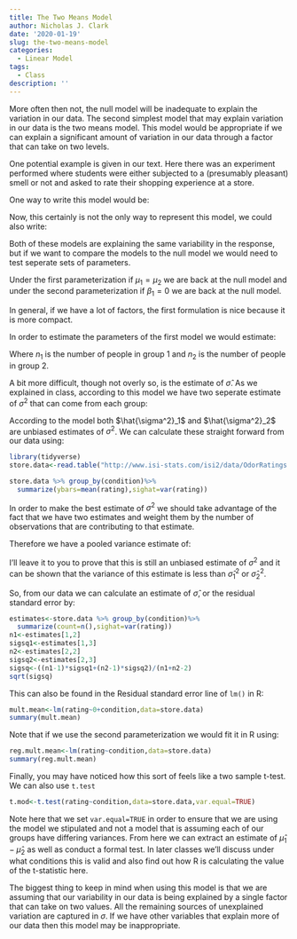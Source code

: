 ```yaml
---
title: The Two Means Model
author: Nicholas J. Clark
date: '2020-01-19'
slug: the-two-means-model
categories:
  - Linear Model
tags:
  - Class
description: ''
---
```


More often then not, the null model will be inadequate to explain the variation in our data.  The second simplest model that may explain variation in our data is the two means model.  This model would be appropriate if we can explain a significant amount of variation in our data through a factor that can take on two levels.

One potential example is given in our text.  Here there was an experiment performed where students were either subjected to a (presumably pleasant) smell or not and asked to rate their shopping experience at a store.

One way to write this model would be:

\begin{align*}
i& = \mbox{1 if exposed to scent, 2 if not}\\
j& = \mbox{Student exposed to scent}\\
y_{i,j}& = \mbox{Rating given by student }i,j\\
y_{i,j}&= \mu_i + \epsilon_{i,j}\\
\epsilon_{i,j}\sim iid(0,\sigma)
\end{align*}

Now, this certainly is not the only way to represent this model, we could also write:

\begin{align*}
i&=\mbox{Student}\\
x_i& = \mbox{1 if student i is exposed to scent, 0 otherwise}\\
y_{i,j}& = \mbox{Rating given by student }i\\
y_{i,j}&= \beta_0 + \beta_1 x_i + \epsilon_{i}\\
\epsilon_{i}\sim iid(0,\sigma)
\end{align*}

Both of these models are explaining the same variability in the response, but if we want to compare the models to the null model we would need to test seperate sets of parameters.

Under the first parameterization if $\mu_1 = \mu_2$ we are back at the null model and under the second parameterization if $\beta_1=0$ we are back at the null model.

In general, if we have a lot of factors, the first formulation is nice because it is more compact.

In order to estimate the parameters of the first model we would estimate:

\begin{align*}
\hat{\mu_1}&=\frac{1}{n_1}\sum_{j=1}^{n_1} y_{1,j}\\
\hat{\mu_2}&=\frac{1}{n_2}\sum_{j=1}^{n_2} y_{2,j}\\
\end{align*}

Where $n_1$ is the number of people in group 1 and $n_2$ is the number of people in group 2.

A bit more difficult, though not overly so, is the estimate of $\hat{\sigma}$.  As we explained in class, according to this model we have two seperate estimate of $\sigma^2$ that can come from each group:

\begin{align*}
\hat{\sigma^2}_1 &= \frac{1}{n_1-1}\sum_{j=1}^{n_1}(y_{1,j}-\bar{y_1})^2\\
\hat{\sigma^2}_2 &= \frac{1}{n_2-1}\sum_{j=1}^{n_2}(y_{2,j}-\bar{y_2})^2
\end{align*}

According to the model both $\hat{\sigma^2}_1$ and $\hat{\sigma^2}_2$ are unbiased estimates of $\sigma^2$.  We can calculate these straight forward from our data using:

```r
library(tidyverse)
store.data<-read.table("http://www.isi-stats.com/isi2/data/OdorRatings.txt",header=T)

store.data %>% group_by(condition)%>%
  summarize(ybars=mean(rating),sighat=var(rating))
```

In order to make the best estimate of $\sigma^2$ we should take advantage of the fact that we have two estimates and weight them by the number of observations that are contributing to that estimate.

Therefore we have a pooled variance estimate of:

\begin{align*}
\hat{\sigma}^2&= \frac{(n_1-1)\hat{\sigma}^2_1+(n_2-1)\hat{\sigma}^2_2}{n_1+n_2-2}
\end{align*}

I'll leave it to you to prove that this is still an unbiased estimate of $\sigma^2$ and it can be shown that the variance of this estimate is less than $\hat{\sigma}^2_1$ or $\hat{\sigma}^2_2$.

So, from our data we can calculate an estimate of $\hat{\sigma}$, or the residual standard error by:

```r
estimates<-store.data %>% group_by(condition)%>%
  summarize(count=n(),sighat=var(rating))
n1<-estimates[1,2]
sigsq1<-estimates[1,3]
n2<-estimates[2,2]
sigsq2<-estimates[2,3]
sigsq<-((n1-1)*sigsq1+(n2-1)*sigsq2)/(n1+n2-2)
sqrt(sigsq)
```


This can also be found in the Residual standard error line of `lm()` in R:

```r
mult.mean<-lm(rating~0+condition,data=store.data)
summary(mult.mean)
```


Note that if we use the second parameterization we would fit it in R using:

```r
reg.mult.mean<-lm(rating~condition,data=store.data)
summary(reg.mult.mean)
```

Finally, you may have noticed how this sort of feels like a two sample t-test.  We can also use `t.test`

```r
t.mod<-t.test(rating~condition,data=store.data,var.equal=TRUE)
```

Note here that we set `var.equal=TRUE` in order to ensure that we are using the model we stipulated and not a model that is assuming each of our groups have differing variances.  From here we can extract an estimate of $\hat{\mu}_1-\hat{\mu}_2$ as well as conduct a formal test.  In later classes we'll discuss under what conditions this is valid and also find out how R is calculating the value of the t-statistic here.


The biggest thing to keep in mind when using this model is that we are assuming that our variability in our data is being explained by a single factor that can take on two values.  All the remaining sources of unexplained variation are captured in $\sigma$.  If we have other variables that explain more of our data then this model may be inappropriate.